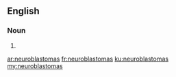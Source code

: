 ==English==

===Noun===
{{head|en|noun plural form}}

# {{plural of|neuroblastoma|lang=en}}

[[ar:neuroblastomas]]
[[fr:neuroblastomas]]
[[ku:neuroblastomas]]
[[my:neuroblastomas]]